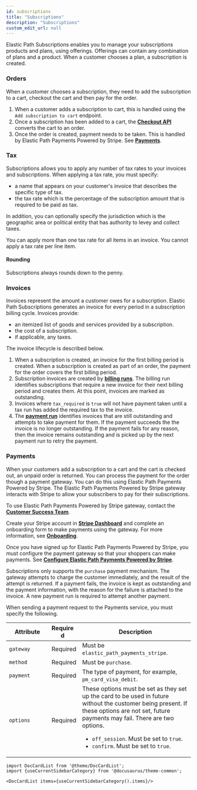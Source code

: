```yaml
---
id: subscriptions
title: "Subscriptions"
description: "Subscriptions"
custom_edit_url: null
---
```




Elastic Path Subscriptions enables you to manage your subscriptions products and plans, using offerings. Offerings can contain any combination of plans and a product. When a customer chooses a plan, a subscription is created.  

### Orders

When a customer chooses a subscription, they need to add the subscription to a cart, checkout the cart and then pay for the order. 

1. When a customer adds a subscription to cart, this is handled using the `Add subscription to cart` endpoint. 
2. Once a subscription has been added to a cart, the [**Checkout API**](https://elasticpath.dev/docs/commerce-cloud/checkout/checkout) converts the cart to an order. 
3. Once the order is created, payment needs to be taken. This is handled by Elastic Path Payments Powered by Stripe. See [**Payments**](#payments).

### Tax

Subscriptions allows you to apply any number of tax rates to your invoices and subscriptions. When applying a tax rate, you must specify:

- a name that appears on your customer's invoice that describes the specific type of tax.
- the tax rate which is the percentage of the subscription amount that is required to be paid as tax.

In addition, you can optionally specify the jurisdiction which is the geographic area or political entity that has authority to levey and collect taxes.

You can apply more than one tax rate for all items in an invoice. You cannot apply a tax rate per line item.

#### Rounding

Subscriptions always rounds down to the penny. 

 ### Invoices

Invoices represent the amount a customer owes for a subscription. Elastic Path Subscriptions generates an invoice for every period in a subscription billing cycle. Invoices provide:

- an itemized list of goods and services provided by a subscription.
- the cost of a subscription.
- if applicable, any taxes.

The invoice lifecycle is described below.

1. When a subscription is created, an invoice for the first billing period is created. When a subscription is created as part of an order, the payment for the order covers the first billing period.
2. Subscription invoices are created by [**billing runs**](#tag/Jobs). The billing run identifies subscriptions that require a new invoice for their next billing period and creates them. At this point, invoices are marked as outstanding.
3. Invoices where `tax_required` is `true` will not have payment taken until a tax run has added the required tax to the invoice.  
3. The [**payment run**](#tag/Jobs) identifies invoices that are still outstanding and attempts to take payment for them. If the payment succeeds the the invoice is no longer outstanding. If the payment fails for any reason, then the invoice remains outstanding and is picked up by the next payment run to retry the payment.

### Payments

When your customers add a subscription to a cart and the cart is checked out, an unpaid order is returned. You can process the payment for the order though a payment gateway. You can do this using Elastic Path Payments Powered by Stripe. The Elastic Path Payments Powered by Stripe gateway interacts with Stripe to allow your subscribers to pay for their subscriptions. 

To use Elastic Path Payments Powered by Stripe gateway, contact the [**Customer Success Team**](mailto:customersuccess@elasticpath.com). 

Create your Stripe account in [**Stripe Dashboard**](https://dashboard.stripe.com/login) and complete an onboarding form to make payments using the gateway. For more information, see [**Onboarding**](https://elasticpath.dev/docs/payments/onboarding).

Once you have signed up for Elastic Path Payments Powered by Stripe, you must configure the payment gateway so that your shoppers can make payments. See [**Configure Elastic Path Payments Powered by Stripe**](https://elasticpath.dev/docs/commerce-cloud/payments/payment-gateway/configure-elastic-path-payments-powered-by-stripe).

Subscriptions only supports the `purchase` payment mechanism. The gateway attempts to charge the customer immediately, and the result of the attempt is returned. If a payment fails, the invoice is kept as outstanding and the payment information, with the reason for the failure is attached to the invoice. A new payment run is required to attempt another payment. 

When sending a payment request to the Payments service, you must specify the following.

| <div style="width:100px">Attribute</div> | <div style="width:60px">Required</div> | <div style="width:290px">Description</div> |
| --- | --- | --- |
| `gateway` | Required| Must be `elastic_path_payments_stripe`. |
| `method` | Required | Must be `purchase`.
| `payment` | Required | The type of payment, for example, `pm_card_visa_debit`.
| `options` | Required | These options must be set as they set up the card to be used in future without the customer being present. If these options are not set, future payments may fail. There are two options. <ul><li>`off_session`. Must be set to `true`. </li><li>`confirm`. Must be set to `true`.</li></ul> |




```mdx-code-block
import DocCardList from '@theme/DocCardList';
import {useCurrentSidebarCategory} from '@docusaurus/theme-common';

<DocCardList items={useCurrentSidebarCategory().items}/>
```
      